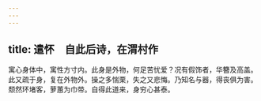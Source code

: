 ```yaml
---
---
---
```

title: 遣怀　自此后诗，在渭村作
---



寓心身体中，寓性方寸内。此身是外物，何足苦忧爱？况有假饰者，华簪及高盖。此又疏于身，复在外物外。操之多惴栗，失之又悲悔。乃知名与器，得丧俱为害。颓然环堵客，萝蕙为巾带。自得此道来，身穷心甚泰。